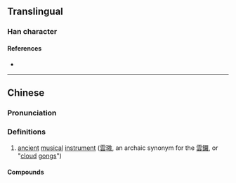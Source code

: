 {{character info/new}}
==Translingual==

===Han character===
{{Han char|rn=96|rad=玉|as=11|sn=15|four=18140|canj=MGGSK,MGQSK|ids=⿰𤣩敖}}

====References====
* {{Han ref|kx=0741.060|dkj=21204|dj=1150.240|hdz=21133.040|uh=7488|ud=29832|bh=E6A9|bd=59049}}

----

==Chinese==
{{zh-forms}}

===Pronunciation===
{{zh-pron
|m=áo
|c=ngou4
|mc=
|oc=
|ma=
|cat=n
}}

===Definitions===
{{zh-hanzi}}

# [[ancient]] [[music]]al [[instrument]] ([[雲璈]], an archaic synonym for the [[雲鑼]], or "[[cloud]] [[gong]]s")

====Compounds====
{{zh-der|雲璈|琅璈|璈曹|璈管|瓊璈}}
